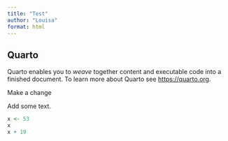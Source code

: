 ```yaml
---
title: "Test"
author: "Louisa"
format: html
---
```


## Quarto

Quarto enables you to *weave* together content and executable code into a finished document. To learn more about Quarto see <https://quarto.org>.

Make a change

Add some text.

```r
x <- 53
x
x + 19
```

```r

```
